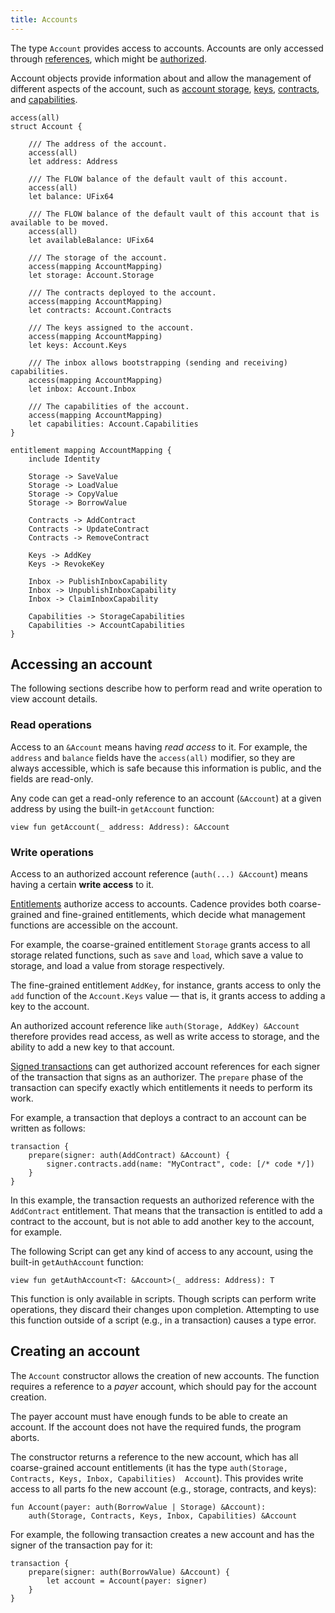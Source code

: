 ```yaml
---
title: Accounts
---
```


The type `Account` provides access to accounts. Accounts are only accessed through [references], which might be [authorized].

Account objects provide information about and allow the management of different aspects of the account, such as [account storage],
[keys], [contracts], and [capabilities].

```cadence
access(all)
struct Account {

    /// The address of the account.
    access(all)
    let address: Address

    /// The FLOW balance of the default vault of this account.
    access(all)
    let balance: UFix64

    /// The FLOW balance of the default vault of this account that is available to be moved.
    access(all)
    let availableBalance: UFix64

    /// The storage of the account.
    access(mapping AccountMapping)
    let storage: Account.Storage

    /// The contracts deployed to the account.
    access(mapping AccountMapping)
    let contracts: Account.Contracts

    /// The keys assigned to the account.
    access(mapping AccountMapping)
    let keys: Account.Keys

    /// The inbox allows bootstrapping (sending and receiving) capabilities.
    access(mapping AccountMapping)
    let inbox: Account.Inbox

    /// The capabilities of the account.
    access(mapping AccountMapping)
    let capabilities: Account.Capabilities
}

entitlement mapping AccountMapping {
    include Identity

    Storage -> SaveValue
    Storage -> LoadValue
    Storage -> CopyValue
    Storage -> BorrowValue

    Contracts -> AddContract
    Contracts -> UpdateContract
    Contracts -> RemoveContract

    Keys -> AddKey
    Keys -> RevokeKey

    Inbox -> PublishInboxCapability
    Inbox -> UnpublishInboxCapability
    Inbox -> ClaimInboxCapability

    Capabilities -> StorageCapabilities
    Capabilities -> AccountCapabilities
}
```

## Accessing an account

The following sections describe how to perform read and write operation to view account details.

### Read operations

Access to an `&Account` means having _read access_ to it. For example, the `address` and `balance` fields have the `access(all)` modifier, so they are always accessible, which is safe because this information is public, and the fields are read-only.

Any code can get a read-only reference to an account (`&Account`) at a given address by using the built-in `getAccount` function:

```cadence
view fun getAccount(_ address: Address): &Account
```

### Write operations

Access to an authorized account reference (`auth(...) &Account`) means having a certain **write access** to it.

[Entitlements] authorize access to accounts. Cadence provides both coarse-grained and fine-grained entitlements, which decide what management functions are accessible on the account.

For example, the coarse-grained entitlement `Storage` grants access to all storage related functions, such as `save` and `load`, which save a value to storage, and load a value from storage respectively.

The fine-grained entitlement `AddKey`, for instance, grants access to only the `add` function of the `Account.Keys` value — that is, it grants access to adding a key to the account.

An authorized account reference like `auth(Storage, AddKey) &Account` therefore provides read access, as well as write access to storage, and the ability to add a new key to that account.

[Signed transactions] can get authorized account references for each signer of the transaction that signs as an authorizer. The `prepare` phase of the transaction can specify exactly which entitlements it needs to perform its work.

For example, a transaction that deploys a contract to an account can be written as follows:

```cadence
transaction {
    prepare(signer: auth(AddContract) &Account) {
        signer.contracts.add(name: "MyContract", code: [/* code */])
    }
}
```

In this example, the transaction requests an authorized reference with the `AddContract` entitlement. That means that the transaction is entitled to add a contract to the account, but is not able to add another key to the account, for example.

The following Script can get any kind of access to any account, using the built-in `getAuthAccount` function:

```cadence
view fun getAuthAccount<T: &Account>(_ address: Address): T
```

This function is only available in scripts. Though scripts can perform write operations, they discard their changes upon completion. Attempting to use this function outside of a script (e.g., in a transaction) causes a type error.

## Creating an account

The `Account` constructor allows the creation of new accounts. The function requires a reference to a _payer_ account, which should pay for the account creation.

The payer account must have enough funds to be able to create an account. If the account does not have the required funds, the program aborts.

The constructor returns a reference to the new account, which has all coarse-grained account entitlements (it has the type `auth(Storage, Contracts, Keys, Inbox, Capabilities)  Account`). This provides write access to all parts fo the new account (e.g., storage, contracts, and keys):

```cadence
fun Account(payer: auth(BorrowValue | Storage) &Account):
	auth(Storage, Contracts, Keys, Inbox, Capabilities) &Account
```

For example, the following transaction creates a new account and has the signer of the transaction pay for it:

```cadence
transaction {
    prepare(signer: auth(BorrowValue) &Account) {
        let account = Account(payer: signer)
    }
}
```

<!-- Relative links. Will not render on the page -->

[references]: ../references.mdx
[authorized]: ../references.mdx#authorized-references
[account storage]: ./storage.mdx
[keys]: ./keys.mdx
[contracts]: ../contracts.mdx
[capabilities]: ../capabilities.md
[Entitlements]: ../access-control.md#entitlements
[Signed transactions]: ../transactions.md